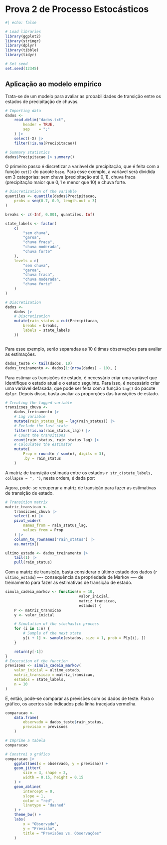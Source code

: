 # Prova 2 de Processo Estocásticos {.unnumbered}



```r
#| echo: false

# Load libraries
library(ggplot2)
library(stringr)
library(dplyr)
library(tibble)
library(tidyr)

# Set seed
set.seed(12345)

```


## Aplicação ao modelo empírico

Trata-se de um modelo para avaliar as probabilidades de transição entre os estados de precipitação de chuvas.

```r

# Importing data
dados <-
    read.delim("dados.txt",
        header = TRUE,
        sep    = ";"
    ) |>
    select(-X) |>
    filter(!is.na(Precipitacao))

# Summary statistics
dados$Precipitacao |> summary()
```


O primeiro passo é discretizar a variável de precipitação, que é feita com a função `cut()` do pacote `base`. Para esse exemplo, a variável será dividida em 3 categorias: sem chuva (precipitação até $0,1$), chuva fraca (precipitação maior que $0,1$ e menor que $10$) e chuva forte.

```r

# Discretization of the variable
quantiles <- quantile(dados$Precipitacao,
    probs = seq(0.7, 0.9, length.out = 3)
)

breaks <- c(-Inf, 0.001, quantiles, Inf)

state_labels <- factor(
    c(
        "sem chuva",
        "garoa",
        "chuva fraca",
        "chuva moderada",
        "chuva forte"
    ),
    levels = c(
        "sem chuva",
        "garoa",
        "chuva fraca",
        "chuva moderada",
        "chuva forte"
    )
)

# Discretization
dados <-
    dados |>
    # Discretization
    mutate(rain_status = cut(Precipitacao,
        breaks = breaks,
        labels = state_labels
    ))



```

Para esse exemplo, serão separadas as 10 últimas observações para avaliar as estimações.

```r
dados_teste <- tail(dados, 10)
dados_treinamento <- dados[1:(nrow(dados) - 10), ]
```

Para estimar as transições de estado, é necessário criar uma variável que identifique o estado atual e o estado seguinte. Para isso, é necessário criar uma variável defasada, que pode ser feita com a função `lag()` do pacote `dplyr`. Depois disso, basta avaliar as proporções das transições de estado.

```r
# Creating the lagged variable
transicoes_chuva <-
    dados_treinamento |>
    # Lag variable
    mutate(rain_status_lag = lag(rain_status)) |>
    # Exclude the last state
    filter(!is.na(rain_status_lag)) |>
    # Count the transitions
    count(rain_status, rain_status_lag) |>
    # Calculates the estimator
    mutate(
        Prop = round(n / sum(n), digits = 3),
        .by = rain_status
    )


```



A matriz de transição estimada entre os estados `r str_c(state_labels, collapse = ", ")`, nesta ordem, é dada por:

\begin{equation}
P =
\begin{pmatrix}
`r transicoes_chuva$Prop[1]` & `r  transicoes_chuva$Prop[2]` &  `r transicoes_chuva$Prop[3]` & `r  transicoes_chuva$Prop[4]` &  `r transicoes_chuva$Prop[5]` \\
`r transicoes_chuva$Prop[6]` & `r  transicoes_chuva$Prop[7]` &  `r transicoes_chuva$Prop[8]` & `r  transicoes_chuva$Prop[9]` &  `r transicoes_chuva$Prop[10]` \\
`r transicoes_chuva$Prop[11]` & `r  transicoes_chuva$Prop[12]` &  `r transicoes_chuva$Prop[13]` & `r  transicoes_chuva$Prop[14]` &  `r transicoes_chuva$Prop[15]` \\
`r transicoes_chuva$Prop[16]` & `r  transicoes_chuva$Prop[17]` &  `r transicoes_chuva$Prop[18]` & `r  transicoes_chuva$Prop[19]` &  `r transicoes_chuva$Prop[20]` \\
`r transicoes_chuva$Prop[21]` & `r  transicoes_chuva$Prop[22]` &  `r transicoes_chuva$Prop[23]` & `r  transicoes_chuva$Prop[24]` &  `r transicoes_chuva$Prop[25]` 
\end{pmatrix}
\end{equation} 


Agora, pode-se recuperar a matriz de transição para fazer as estimativas de transição de estado.

```r
# Transition matrix
matriz_transicao <-
    transicoes_chuva |>
    select(-n) |>
    pivot_wider(
        names_from = rain_status_lag,
        values_from = Prop
    ) |>
    column_to_rownames("rain_status") |>
    as.matrix()

ultimo_estado <- dados_treinamento |>
    tail(1) |>
    pull(rain_status)


```


Com a matriz de transição, basta considerar o último estado dos dados (`r ultimo_estado`) ---- consequência da propriedade de Markov ---- de treinamento para fazer as estimativas de transição de estado.


```r
simula_cadeia_markov <- function(n = 10,
                                 valor_inicial,
                                 matriz_transicao,
                                 estados) {
    P <- matriz_transicao
    y <- valor_inicial

    # Simulation of the stochastic process
    for (i in 1:n) {
        # Sample of the next state
        y[i + 1] <- sample(estados, size = 1, prob = P[y[i], ])
    }

    return(y[-1])
}
# Excecution of the function
previsoes <- simula_cadeia_markov(
    valor_inicial = ultimo_estado,
    matriz_transicao = matriz_transicao,
    estados = state_labels,
    n = 10
)
```


E, então, pode-se comparar as previsões com os dados de teste. Para o gráfico, os acertos são indicados pela linha tracejada vermelha.

```r
comparacao <-
    data.frame(
        observado = dados_teste$rain_status,
        previsao = previsoes
    )

# Imprime a tabela
comparacao

# Constroi o gráfico
comparacao |>
    ggplot(aes(x = observado, y = previsao)) +
    geom_jitter(
        size = 3, shape = 2,
        width = 0.15, height = 0.15
    ) +
    geom_abline(
        intercept = 0,
        slope = 1,
        color = "red",
        linetype = "dashed"
    ) +
    theme_bw() +
    labs(
        x = "Observado",
        y = "Previsão",
        title = "Previsões vs. Observações"
    )
```